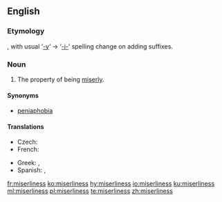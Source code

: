 ==English==

===Etymology===
{{suffix|miserly|ness|lang=en}}, with usual ‘[[-y]]’ → ‘[[-i-]]’ spelling change on adding suffixes.

===Noun===
{{en-noun|-}}

# The property of being [[miserly]].

====Synonyms====
*[[peniaphobia]]

====Translations====
{{trans-top|property of being miserly}}
* Czech: {{t|cs|lakota|f}}
* French: {{t+|fr|avarice|f}}
{{trans-mid}}
* Greek: {{t+|el|τσιγκουνιά|f}}, {{t+|el|φιλαργυρία|f}}
* Spanish: {{t|es|avaricia|f}}, {{t|es|tacañería|f}}
{{trans-bottom}}

[[fr:miserliness]]
[[ko:miserliness]]
[[hy:miserliness]]
[[io:miserliness]]
[[ku:miserliness]]
[[ml:miserliness]]
[[pl:miserliness]]
[[te:miserliness]]
[[zh:miserliness]]
